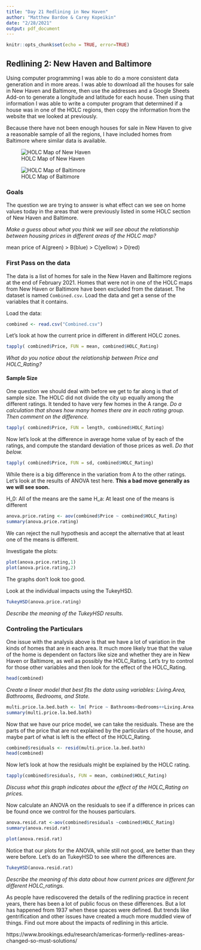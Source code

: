 ```yaml
---
title: "Day 21 Redlining in New Haven"
author: "Matthew Bardoe & Carey Kopeikin"
date: "2/28/2021"
output: pdf_document
---
```


```r
knitr::opts_chunk$set(echo = TRUE, error=TRUE)
```

## Redlining 2: New Haven and Baltimore

Using computer programming I was able to do a more consistent data generation and in more areas. I was able to download all the houses for sale in New Haven and Baltimore, then use the addresses and a Google Sheets Add-on to generate a longitude and latitude for each house. Then using that information I was able to write a computer program that determined if a house was in one of the HOLC regions, then copy the information from the website that we looked at previously.

Because there have not been enough houses for sale in New Haven to give a reasonable sample of all the regions, I have included homes from Baltimore where similar data is available. 

![HOLC Map of New Haven](images/holc-newhaven.jpeg)

![HOLC Map of Baltimore](images/holc-baltimore.jpeg)

### Goals

The question we are trying to answer is what effect can we see on home values today in the areas that were previously listed in some HOLC section of New Haven and Baltimore.

*Make a guess about what you think we will see about the relationship between housing prices in different areas of the HOLC map?*

mean price of A(green) > B(blue) > C(yellow) > D(red)

### First Pass on the data

The data is a list of homes for sale in the New Haven and Baltimore regions at the end of February 2021. Homes that were not in one of the HOLC maps from New Haven or Baltimore have been excluded from the dataset. The dataset is named ```Combined.csv```. Load the data and get a sense of the variables that it contains.

Load the data:

```r
combined <- read.csv("Combined.csv")
```
Let's look at how the current price in different in different HOLC zones.

```r
tapply( combined$Price, FUN = mean, combined$HOLC_Rating)

```

*What do you notice about the relationship between Price and HOLC_Rating?*



#### Sample Size

One question we should deal with before we get to far along is that of sample size. The HOLC did not divide the city up equally among the different ratings. It tended to have very few homes in the A range. *Do a calculation that shows how many homes there are in each rating group. Then comment on the difference.*


```r

tapply( combined$Price, FUN = length, combined$HOLC_Rating)
```

Now let's look at the difference in average home value of by each of the ratings, and compute the standard deviation of those prices as well. *Do that below.*

```r
tapply( combined$Price, FUN = sd, combined$HOLC_Rating)


```


While there is a big difference in the variation from A to the other ratings. Let's look at the results of ANOVA test here. **This a bad move generally as we will see soon.**

H_0: All of the means are the same 
H_a: At least one of the means is different


```r

anova.price.rating <- aov(combined$Price ~ combined$HOLC_Rating)
summary(anova.price.rating)
```

We can reject the null hypothesis and accept the alternative that at least one of the means is different.

Investigate the plots:

```r
plot(anova.price.rating,1)
plot(anova.price.rating,2)
```

The graphs don't look too good. 

Look at the individual impacts using the TukeyHSD.

```r
TukeyHSD(anova.price.rating)
```

*Describe the meaning of the TukeyHSD results.*

### Controling the Particulars

One issue with the analysis above is that we have a lot of variation in the kinds of homes that are in each area. It much more likely true that the value of the home is dependent on factors like size and whether they are in New Haven or Baltimore, as well as possibly the HOLC_Rating. Let's try to control for those other variables and then look for the effect of the HOLC_Rating.

```r
head(combined)
```


*Create a linear model that best fits the data using variables: Living.Area, Bathrooms, Bedrooms, and State.*

```r
multi.price.la.bed.bath <- lm( Price ~ Bathrooms+Bedrooms++Living.Area, data=combined)
summary(multi.price.la.bed.bath)
```

Now that we have our price model, we can take the residuals. These are the parts of the price that are not explained by the particulars of the house, and maybe part of what is left is the effect of the HOLC_Rating. 

```r
combined$residuals <- resid(multi.price.la.bed.bath)
head(combined)
```

Now let's look at how the residuals might be explained by the HOLC rating.

```r
tapply(combined$residuals, FUN = mean, combined$HOLC_Rating)
```
*Discuss what this graph indicates about the effect of the HOLC_Rating on prices.*

Now calculate an ANOVA on the residuals to see if a difference in prices can be found once we control for the houses particulars.
```r
anova.resid.rat <-aov(combined$residuals ~combined$HOLC_Rating)
summary(anova.resid.rat)
```



```r
plot(anova.resid.rat)
```

Notice that our plots for the ANOVA, while still not good, are better than they were before. Let's do an TukeyHSD to see where the differences are. 

```r

TukeyHSD(anova.resid.rat)
```



*Describe the meaning of this data about how current prices are different for different HOLC_ratings.*

As people have rediscovered the details of the redlining practice in recent years, there has been a lot of public focus on these differences. But a lot has happened from 1937 when these spaces were defined. But trends like gentrification and other issues have created a much more muddled view of things. Find out more about the impacts of redlining in this article.

https://www.brookings.edu/research/americas-formerly-redlines-areas-changed-so-must-solutions/
